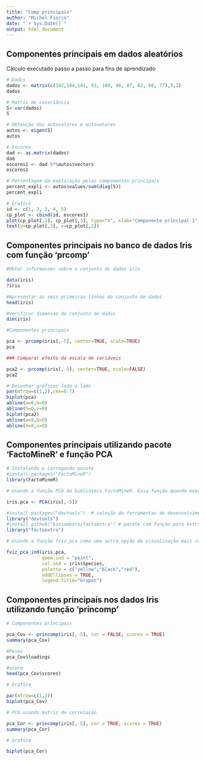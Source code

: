 ---
title: "Comp_principais"
author: "Michel Fiorio"
date: "`r Sys.Date()`"
output: html_document
---

## Componentes principais em dados aleatórios

Cálculo executado passo a passo para fins de aprendizado

```{r}
# Dados
dados <- matrix(c(102,104,101, 93, 100, 96, 87, 62, 68, 77),5,2)
dados
```

```{r}
# Matrix de covariância
S<-var(dados)
S
```

```{r}
# Obtenção dos autovalores e autovetores
autos <- eigen(S)
autos
```

```{r}
# Escores
dad <- as.matrix(dados)
dad
escores1 <- dad %*%autos$vectors
escores1
```

```{r}
# Percentagem da explicação pelos componentes principais
percent_expli <- autos$values/sum(diag(S))
percent_expli
```

```{r}
# Grafico
id <- c(1, 2, 3, 4, 5)
cp_plot <- cbind(id, escores1)
plot(cp_plot[,2], cp_plot[,3], type="n", xlab="Componente principal 1", ylab="Componente principal 2")
text(y=cp_plot[,3], x=cp_plot[,2])
```

## Componentes principais no banco de dados Iris com função 'prcomp'

```{r}
#Obter informacoes sobre o conjunto de dados iris

data(iris)
?iris

#Apresentar as seis primeiras linhas do conjunto de dados
head(iris)
```

```{r}
#Verificar dimensao do conjunto de dados
dim(iris)
```

```{r}
#Componentes principais

pca <- prcomp(iris[,-5], center=TRUE, scale=TRUE)
pca
```

```{r}
### Comparar efeito da escala de variáveis

pca2 <- prcomp(iris[,-5], center=TRUE, scale=FALSE)
pca2
```

```{r}
# Desenhar gráficos lado a lado
par(mfrow=c(1,2),cex=0.7)
biplot(pca)
abline(a=0,b=0)
abline(h=0,v=0)
biplot(pca2)
abline(a=0,b=0)
abline(h=0,v=0)
```

## Componentes principais utilizando pacote 'FactoMineR' e função PCA

```{r}
# Instalando e carregando pacote
#install.packages("FactoMineR")
library(FactoMineR)
```

```{r}
# Usando a função PCA da biblioteca FactoMineR. Essa função quando executada já retorna dois gráficos como resultado da análise

iris.pca <- PCA(iris[,-5])
```

```{r}
#install.packages("devtools")  # coleção de ferramentas de desenvolvimento de pacotes
library("devtools")
#install_github("kassambara/factoextra") # pacote com função para extrair e visualizar análise de dados multivariados, incluindo PCA
library("factoextra")
```

```{r}
# Usando a função fviz_pca como uma outra opção de visualização mais completa para analise de componentes principais

fviz_pca_ind(iris.pca,
             geom.ind = "point",
             col.ind = iris$Species,
             palette = c("yellow","black","red"),
             addEllipses = TRUE,
             legend.title="Grupos")


```

## Componentes principais nos dados Iris utilizando função 'princomp'

```{r}
# Componentes principais

pca_Cov <- princomp(iris[,-5], cor = FALSE, scores = TRUE)
summary(pca_Cov)
```

```{r}
#Pesos
pca_Cov$loadings
```

```{r}
#score
head(pca_Cov$scores)
```

```{r}
# Grafico

par(mfrow=c(1,2))
biplot(pca_Cov)
```

```{r}
# PCA usando matriz de correlação

pca_Cor <- princomp(iris[,-5], cor = TRUE, scores = TRUE)
summary(pca_Cor)
```

```{r}
# Grafico

biplot(pca_Cor)
```
